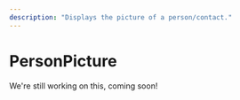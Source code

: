 ---
description: "Displays the picture of a person/contact."
---

# PersonPicture

We're still working on this, coming soon!

